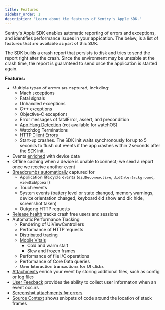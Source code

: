 ```yaml
---
title: Features
sidebar_order: 1
description: "Learn about the features of Sentry's Apple SDK."
---
```


Sentry's Apple SDK enables automatic reporting of errors and exceptions, and identifies performance issues in your application. The below, is a list of features that are available as part of this SDK.

<Note>

The SDK builds a crash report that persists to disk and tries to send the report right after the crash. Since the environment may be unstable at the crash time, the report is guaranteed to send once the application is started again.

</Note>


**Features:**

- Multiple types of errors are captured, including:
  - Mach exceptions
  - Fatal signals
  - Unhandled exceptions
  - C++ exceptions
  - Objective-C exceptions
  - Error messages of fatalError, assert, and precondition
  - [App Hang Detection](/platforms/apple/configuration/app-hangs/) (not available for watchOS)
  - <PlatformLink to="/configuration/watchdog-terminations/"> Watchdog Terminations </PlatformLink>
  - [HTTP Client Errors](/platforms/apple/configuration/http-client-errors/)
  - Start-up crashes. The SDK init waits synchronously for up to 5 seconds to flush out events if the app crashes within 2 seconds after the SDK init.
- Events [enriched](/platforms/apple/enriching-events/context/) with device data
- Offline caching when a device is unable to connect; we send a report once we receive another event
- [Breadcrumbs automatically](/platforms/apple/enriching-events/breadcrumbs/#automatic-breadcrumbs) captured for
  - Application lifecycle events (`didBecomeActive`, `didEnterBackground`, `viewDidAppear`)
  - Touch events
  - System events (battery level or state changed, memory warnings, device orientation changed, keyboard did show and did hide, screenshot taken)
  - Outgoing HTTP requests
- [Release health](/product/releases/health/) tracks crash free users and sessions
- Automatic <PlatformLink to="/performance/instrumentation/">Performance Tracking</PlatformLink>
  - Rendering of UIViewControllers
  - Performance of HTTP requests
  - Distributed tracing
  - [Mobile Vitals](/product/performance/mobile-vitals/)
    - Cold and warm start
    - Slow and frozen frames
  - Performance of <PlatformLink to="/performance/instrumentation/automatic-instrumentation/#file-io-tracing">file I/O</PlatformLink> operations
  - Performance of <PlatformLink to="/performance/instrumentation/automatic-instrumentation/#core-data-tracing">Core Data</PlatformLink> queries
  - <PlatformLink to="/performance/instrumentation/automatic-instrumentation/#user-interaction-tracing">User Interaction</PlatformLink> transactions for UI clicks
- [Attachments](/platforms/apple/enriching-events/attachments/) enrich your event by storing additional files, such as config or log files
- [User Feedback](/platforms/apple/user-feedback/) provides the ability to collect user information when an event occurs
- [Screenshot attachments for errors](/platforms/apple/guides/ios/enriching-events/screenshots/)
- [Source Context](/platforms/apple/data-management/debug-files/source-context/) shows snippets of code around the location of stack frames
